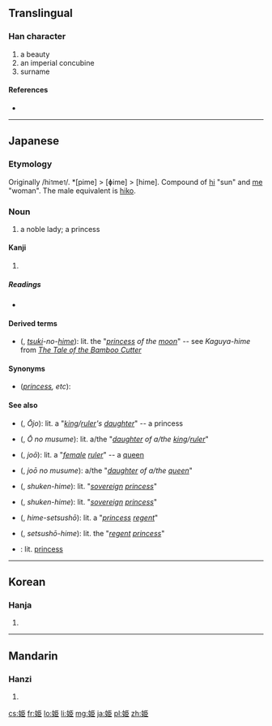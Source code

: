 ==Translingual==
===Han character===
{{Han char|rn=38|rad=女|as=06|sn=9|four=|canj=女尸中中 (VSLL), X女尸中中 (XVSLL)|ids=⿰[[女]][[臣]]}}

# a beauty
# an imperial concubine
# surname

====References====
* {{Han ref|kx=0260.220|dkj=06229|dj=0526.210|hdz=21043.040|uh=59EB|ud=23019}}

----

==Japanese==
{{ja-see-also|姫-}}

===Etymology===
Originally /hi<small>1</small>me<small>1</small>/. *[pime] > [ɸime] > [hime]. Compound of [[日|hi]] "sun" and [[女|me]] "woman". The male equivalent is [[彦|hiko]].

===Noun===
{{wikipedia|Hime}}
{{ja-noun|k|hira=ひめ|rom=hime}}

# a noble lady; a princess

====Kanji====
{{ja-kanji|grade=c|rs=女06}}

# {{defn|lang=ja|sort=女06}}

=====Readings=====
* {{ja-readings|on={{l|ja|き}} (ki)|kun={{l|ja|ひめ}} (hime)}}

==== Derived terms ====
* {{l|ja|月の姫}} ({{l|ja|つきのひめ}}, ''[[tsuki]]-no-[[hime]]''): lit. the "''[[princess]] of the [[moon]]''" -- see ''Kaguya-hime'' from ''[[w:The Tale of the Bamboo Cutter|The Tale of the Bamboo Cutter]]''

==== Synonyms ====
* (''[[princess]], etc''): {{l|ja|姬}}

==== See also ====
* {{l|ja|王女}} ({{l|ja|おうじょ}}, ''Ōjo''): lit. a "''[[king]]/[[ruler]]'s [[daughter]]''" -- a princess
* {{l|ja|王の娘}} ({{l|ja|おうのむすめ}}, ''Ō no musume''): lit. a/the "''[[daughter]] of a/the [[king]]/[[ruler]]''"
* {{l|ja|女王}} ({{l|ja|じょおう}}, ''joō''): lit. a "''[[female]] [[ruler]]''" -- a [[queen]]
* {{l|ja|女王の娘}} ({{l|ja|じょおうのむすめ}}, ''joō no musume''): a/the "''[[daughter]] of a/the [[queen]]''"
* {{l|ja|主権姫}} ({{l|ja|しゅけんひめ}}, ''shuken-hime''): lit. "''[[sovereign]] [[princess]]''"
* {{l|ja|主權姫}} ({{l|ja|しゅけんひめ}}, ''shuken-hime''): lit. "''[[sovereign]] [[princess]]''"
* {{l|ja|姫摂政}} ({{l|ja|ひめせつしょう}}, ''hime-setsushō''): lit. a "''[[princess]] [[regent]]''"
* {{l|ja|摂政姫}} ({{l|ja|せつしょうひめ}}, ''setsushō-hime''): lit. the "''[[regent]] [[princess]]''"
* {{l|ja|プリンセス}}: lit. [[princess]]

----

==Korean==

===Hanja===
{{ko-hanja|hangeul=희|rv=hui|mr=hŭi}}

# {{defn|lang=ko|sort=女06}}

----

==Mandarin==

===Hanzi===
{{cmn-hanzi|pin=[[jī]] ([[ji1]])|wg=chi<sup>1</sup>}}

# {{defn|lang=cmn|sort=女06}}

[[cs:姫]]
[[fr:姫]]
[[lo:姫]]
[[li:姫]]
[[mg:姫]]
[[ja:姫]]
[[pl:姫]]
[[zh:姫]]